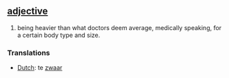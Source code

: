 == [[adjective]] ==
#being heavier than what doctors deem average, medically speaking, for a certain body type and size.

=== Translations ===
*[[Dutch]]: te [[zwaar]]
